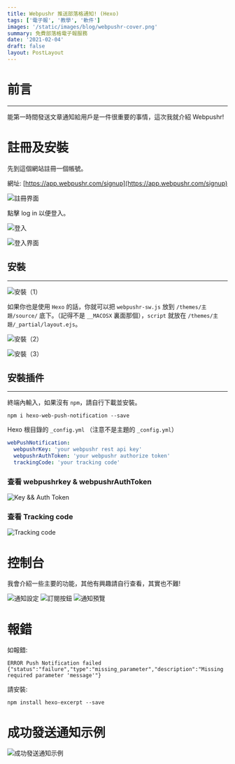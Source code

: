 ```yaml
---
title: Webpushr 推送部落格通知! (Hexo)
tags: ['電子報', '教學', '軟件']
images: '/static/images/blog/webpushr-cover.png'
summary: 免費部落格電子報服務
date: '2021-02-04'
draft: false
layout: PostLayout
---
```


<TOCInline toc={props.toc} mobile />

# 前言

---

能第一時間發送文章通知給用戶是一件很重要的事情，這次我就介紹 Webpushr!

# 註冊及安裝

先到這個網站註冊一個帳號。

網址: [https://app.webpushr.com/signup](https://app.webpushr.com/signup)

![註冊界面](/static/images/blog/webpushr-2.png)

點擊 log in 以便登入。

![登入](/static/images/blog/webpushr-3.png)

![登入界面](/static/images/blog/webpushr-4.png)

## 安裝

---

![安裝（1）](/static/images/blog/webpushr-5.png)

如果你也是使用 `Hexo` 的話，你就可以把 `webpushr-sw.js` 放到 `/themes/主題/source/` 底下。（記得不是 `__MACOSX` 裏面那個），`script` 就放在 `/themes/主題/_partial/layout.ejs`。

![安裝（2）](/static/images/blog/webpushr-6.png)

![安裝（3）](/static/images/blog/webpushr-7.png)

## 安裝插件

---

終端內輸入，如果沒有 `npm`，請自行下載並安裝。

```bash:Terminal
npm i hexo-web-push-notification --save
```

Hexo 根目錄的 `_config.yml` （注意不是主題的 `_config.yml`）

```yaml:_config.yml
webPushNotification:
  webpushrKey: 'your webpushr rest api key'
  webpushrAuthToken: 'your webpushr authorize token'
  trackingCode: 'your tracking code'
```

### 查看 webpushrkey & webpushrAuthToken

![Key && Auth Token](/static/images/blog/webpushr-8.png)

### 查看 Tracking code

![Tracking code](/static/images/blog/webpushr-9.png)

# 控制台

我會介紹一些主要的功能，其他有興趣請自行查看，其實也不難!

![通知設定](/static/images/blog/webpushr-10.png)
![訂閱按鈕](/static/images/blog/webpushr-11.png)
![通知預覽](/static/images/blog/webpushr-12.png)

# 報錯

如報錯:

```bash:Terminal
ERROR Push Notification failed {"status":"failure","type":"missing_parameter","description":"Missing required parameter 'message'"}
```

請安裝:

```bash:Terminal
npm install hexo-excerpt --save
```

# 成功發送通知示例

![成功發送通知示例](/static/images/blog/webpushr-13.png)
